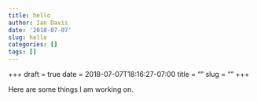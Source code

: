 ```yaml
---
title: hello
author: Ian Davis
date: '2018-07-07'
slug: hello
categories: []
tags: []
---
```


+++ 
draft = true
date = 2018-07-07T18:16:27-07:00
title = ""
slug = "" 
+++

Here are some things I am working on.